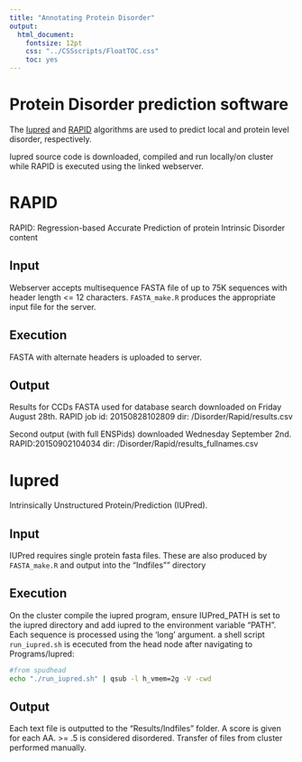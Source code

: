 ```yaml
---
title: "Annotating Protein Disorder"
output: 
  html_document:
    fontsize: 12pt
    css: "../CSSscripts/FloatTOC.css"
    toc: yes
---
```


# Protein Disorder prediction software

The [Iupred](http://iupred.enzim.hu/Downloads.php) and [RAPID](http://biomine-ws.ece.ualberta.ca/RAPID/index.php) algorithms are used to predict local  and protein level  disorder, respectively.

Iupred source code is downloaded, compiled and run locally/on cluster while RAPID is executed using the linked webserver. 

# RAPID
RAPID: Regression-based Accurate Prediction of protein Intrinsic Disorder content

## Input
Webserver accepts multisequence FASTA file of up to 75K sequences with header length <= 12 characters. `FASTA_make.R` produces the appropriate input file for the server.

## Execution
FASTA with alternate headers is uploaded to server. 

## Output
Results for CCDs FASTA used for database search downloaded on Friday August 28th.
RAPID job id: 20150828102809
dir: /Disorder/Rapid/results.csv

Second output (with full ENSPids) downloaded Wednesday September 2nd.
RAPID:20150902104034
dir: /Disorder/Rapid/results_fullnames.csv


# Iupred
Intrinsically Unstructured Protein/Prediction (IUPred). 

## Input
IUPred requires single protein fasta files. These are also produced by `FASTA_make.R` and output into the "Indfiles"" directory

## Execution
On the cluster compile the iupred program, ensure IUPred_PATH is set to the iupred directory and add iupred to the environment variable "PATH". Each sequence is processed using the 'long' argument.
a shell script `run_iupred.sh` is ececuted from the head node after navigating to Programs/Iupred:
```bash
#from spudhead
echo "./run_iupred.sh" | qsub -l h_vmem=2g -V -cwd
```
## Output
Each text file is outputted to the "Results/Indfiles" folder. A score is given for each AA. >= .5 is considered disordered.
Transfer of files from cluster performed manually.

